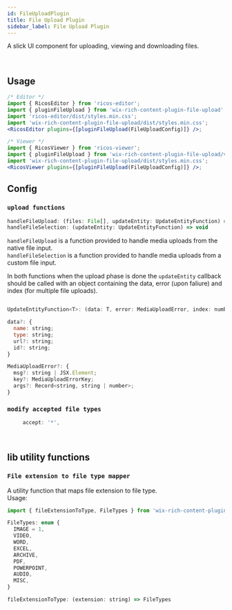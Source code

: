 ```yaml
---
id: FileUploadPlugin
title: File Upload Plugin
sidebar_label: File Upload Plugin
---
```



A slick UI component for uploading, viewing and downloading files.

<div className="card">
  <RicosEditorWithMobile
    content={createContent('Add a file!')}
    placeholder={'Type here!'}
    plugins={[pluginFileUpload({ handleFileSelection: mockFileUploadFunc })]}
  />
</div>
<br />

## Usage

```jsx
/* Editor */
import { RicosEditor } from 'ricos-editor';
import { pluginFileUpload } from 'wix-rich-content-plugin-file-upload';
import 'ricos-editor/dist/styles.min.css';
import 'wix-rich-content-plugin-file-upload/dist/styles.min.css';
<RicosEditor plugins={[pluginFileUpload(FileUploadConfig)]} />;

/* Viewer */
import { RicosViewer } from 'ricos-viewer';
import { pluginFileUpload } from 'wix-rich-content-plugin-file-upload/viewer';
import 'wix-rich-content-plugin-file-upload/dist/styles.min.css';
<RicosViewer plugins={[pluginFileUpload(FileUploadConfig)]} />;
```

## Config

### `upload functions`

```jsx
handleFileUpload: (files: File[], updateEntity: UpdateEntityFunction) => void
handleFileSelection: (updateEntity: UpdateEntityFunction) => void
```

`handleFileUpload` is a function provided to handle media uploads from the native file input. <br />
`handleFileSelection` is a function provided to handle media uploads from a custom file input.

In both functions when the upload phase is done the `updateEntity` callback should be called with an object containing the data, error (upon faliure) and index (for multiple file uploads).

```jsx

UpdateEntityFunction<T>: (data: T, error: MediaUploadError, index: number) => void

data?: {
  name: string;
  type: string;
  url?: string;
  id?: string;
}

MediaUploadError?: {
  msg?: string | JSX.Element;
  key?: MediaUploadErrorKey;
  args?: Record<string, string | number>;
}
```

### `modify accepted file types`

```jsx
     accept: '*',
```

<br />

## lib utility functions

### `File extension to file type mapper`

A utility function that maps file extension to file type. <br />
Usage: <br />

```jsx
import { fileExtensionToType, FileTypes } from 'wix-rich-content-plugin-file-upload/libs/fileExtensionToType';

FileTypes: enum {
  IMAGE = 1,
  VIDEO,
  WORD,
  EXCEL,
  ARCHIVE,
  PDF,
  POWERPOINT,
  AUDIO,
  MISC,
}

fileExtensionToType: (extension: string) => FileTypes

```
